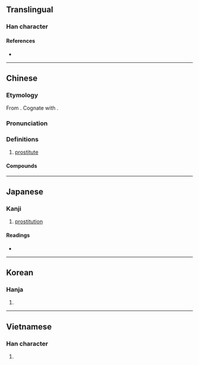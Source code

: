 {{character info/new}}
==Translingual==

===Han character===
{{Han char|rn=38|rad=女|as=08|sn=11|four=46460|canj=VAA|ids=⿰女昌}}

====References====
* {{Han ref|kx=0263.400|dkj=06376|dj=0530.270|hdz=21057.150|uh=5A3C|ud=23100|bh=B140|bd=45376}}

----

==Chinese==
{{zh-forms|alt=倡}}
===Etymology===
From {{och-l|倡|performer|id=1}}. Cognate with {{och-l|唱|to sing}}.

===Pronunciation===
{{zh-pron
|m=chāng
|m-s=
|c=coeng1
|c-t=
|g=
|h=pfs=chhông
|j=
|mb=
|md=
|mn=xm,qz,tw:chhiong/zz:chhiang/tw:chhang
|mn-t=ciang1
|w=
|x=
|cat=n
}}

===Definitions===
{{zh-hanzi}}

# [[prostitute]]

====Compounds====
{{zh-der|娼夫|倚門之娼|娼優|娼根|娼寮|娼婦|公娼|嫖娼|土娼|娼妓|娼店|私娼|男盜女娼|暗娼|迫良為娼|逼良為娼}}

----

==Japanese==

===Kanji===
{{ja-kanji|grade=|rs=女08}}

# [[prostitution]]

====Readings====
* {{ja-readings
|goon=しょう
|kanon=しょう
|kun=あそびめ
}}

----

==Korean==

===Hanja===
{{ko-hanja|hangeul=창|rv=chang|mr=ch'ang}}

# {{rfdef|ko|sort=女08}}

----

==Vietnamese==

===Han character===
{{vi-hantu|[[xướng]]|rs=女08}}

# {{rfdef|vi|sort=女08}}